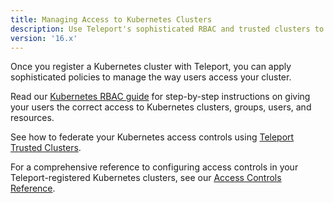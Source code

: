 ```yaml
---
title: Managing Access to Kubernetes Clusters
description: Use Teleport's sophisticated RBAC and trusted clusters to ensure that your teams have the correct access to your Kubernetes clusters.
version: '16.x'
---
```


Once you register a Kubernetes cluster with Teleport, you can apply
sophisticated policies to manage the way users access your cluster.

Read our [Kubernetes RBAC guide](/docs/ver/16.x/kubernetes-access/manage-access/rbac) for step-by-step
instructions on giving your users the correct access to Kubernetes clusters,
groups, users, and resources.

See how to federate your Kubernetes access controls using [Teleport Trusted
Clusters](/docs/ver/16.x/kubernetes-access/manage-access/federation).

For a comprehensive reference to configuring access controls in your
Teleport-registered Kubernetes clusters, see our [Access Controls
Reference](/docs/ver/16.x/kubernetes-access/controls).
